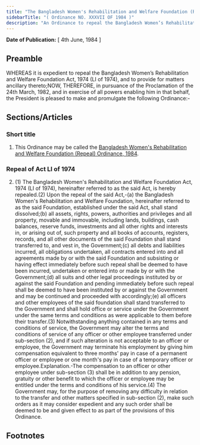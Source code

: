 ```yaml
---
title: "The Bangladesh Women's Rehabilitation and Welfare Foundation (Repeal) Ordinance, 1984"
sidebarTitle: "( Ordinance NO. XXXVII OF 1984 )"
description: "An Ordinance to repeal the Bangladesh Women’s Rehabilitation and Welfare Foundation Act, 1974."
---
```


**Date of Publication:** [ 4th June, 1984 ]

## Preamble

WHEREAS it is expedient to repeal the Bangladesh Women’s Rehabilitation and Welfare Foundation Act, 1974 (LI of 1974), and to provide for matters ancillary thereto;NOW, THEREFORE, in pursuance of the Proclamation of the 24th March, 1982, and in exercise of all powers enabling him in that behalf, the President is pleased to make and promulgate the following Ordinance:-

## Sections/Articles

### Short title

1. This Ordinance may be called the [Bangladesh Women's Rehabilitation and Welfare Foundation (Repeal) Ordinance, 1984](/act-673.html "Bangladesh Women").

### Repeal of Act LI of 1974

2. (1) The Bangladesh Women's Rehabilitation and Welfare Foundation Act, 1974 (LI of 1974), hereinafter referred to as the said Act, is hereby repealed.(2) Upon the repeal of the said Act,-(a) the Bangladesh Women's Rehabilitation and Welfare Foundation, hereinafter referred to as the said Foundation, established under the said Act, shall stand dissolved;(b) all assets, rights, powers, authorities and privileges and all property, movable and immovable, including lands, buildings, cash balances, reserve funds, investments and all other rights and interests in, or arising out of, such property and all books of accounts, registers, records, and all other documents of the said Foundation shall stand transferred to, and vest in, the Government;(c) all debts and liabilities incurred, all obligations undertaken, all contracts entered into and all agreements made by or with the said Foundation and subsisting or having effect immediately before such repeal shall be deemed to have been incurred, undertaken or entered into or made by or with the Government;(d) all suits and other legal proceedings instituted by or against the said Foundation and pending immediately before such repeal shall be deemed to have been instituted by or against the Government and may be continued and proceeded with accordingly;(e) all officers and other employees of the said foundation shall stand transferred to the Government and shall hold office or service under the Government under the same terms and conditions as were applicable to them before their transfer.(3) Notwithstanding anything contained in any terms and conditions of service, the Government may alter the terms and conditions of service of any officer or other employee transferred under sub-section (2), and if such alteration is not acceptable to an officer or employee, the Government may terminate his employment by giving him compensation equivalent to three months' pay in case of a permanent officer or employee or one month's pay in case of a temporary officer or employee.Explanation.-The compensation to an officer or other employee under sub-section (3) shall be in addition to any pension, gratuity or other benefit to which the officer or employee may be entitled under the terms and conditions of his service.(4) The Government may, for the purpose of removing any difficulty in relation to the transfer and other matters specified in sub-section (2), make such orders as it may consider expedient and any such order shall be deemed to be and given effect to as part of the provisions of this Ordinance.

## Footnotes
